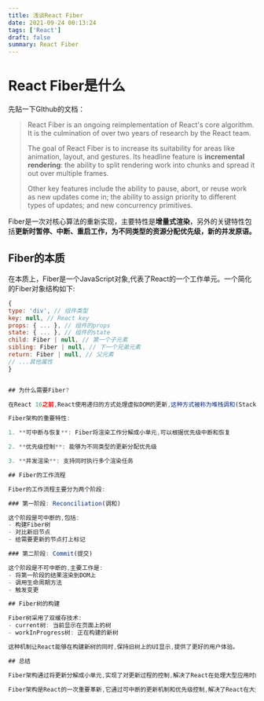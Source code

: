 ```yaml
---
title: 浅谈React Fiber
date: 2021-09-24 00:13:24
tags: ['React']
draft: false
summary: React Fiber
---
```


# React Fiber是什么

先贴一下GIthub的文档：

> React Fiber is an ongoing reimplementation of React's core algorithm. It is the culmination of over two years of research by the React team.
>
> The goal of React Fiber is to increase its suitability for areas like animation, layout, and gestures. Its headline feature is **incremental rendering**: the ability to split rendering work into chunks and spread it out over multiple frames.
>
> Other key features include the ability to pause, abort, or reuse work as new updates come in; the ability to assign priority to different types of updates; and new concurrency primitives.

Fiber是一次对核心算法的重新实现，主要特性是**增量式渲染**，另外的关键特性包括**更新时暂停、中断、重启工作，为不同类型的资源分配优先级，新的并发原语。**

## Fiber的本质

在本质上，Fiber是一个JavaScript对象,代表了React的一个工作单元。一个简化的Fiber对象结构如下:

```javascript
{
type: 'div', // 组件类型
key: null, // React key
props: { ... }, // 组件的props
state: { ... }, // 组件的state
child: Fiber | null, // 第一个子元素
sibling: Fiber | null, // 下一个兄弟元素
return: Fiber | null, // 父元素
// ...其他属性
}


## 为什么需要Fiber?

在React 16之前,React使用递归的方式处理虚拟DOM的更新,这种方式被称为堆栈调和(Stack Reconciliation)。这种递归一旦开始就无法中断,当组件树层级很深时,递归更新时间超过了16ms,就会出现掉帧的现象,导致用户交互体验不佳。

Fiber架构的重要特性:

1. **可中断与恢复**: Fiber将渲染工作分解成小单元,可以根据优先级中断和恢复

2. **优先级控制**: 能够为不同类型的更新分配优先级

3. **并发渲染**: 支持同时执行多个渲染任务

## Fiber的工作流程

Fiber的工作流程主要分为两个阶段:

### 第一阶段: Reconciliation(调和)

这个阶段是可中断的,包括:
- 构建Fiber树
- 对比新旧节点
- 给需要更新的节点打上标记

### 第二阶段: Commit(提交) 

这个阶段是不可中断的,主要工作是:
- 将第一阶段的结果渲染到DOM上
- 调用生命周期方法
- 触发变更

## Fiber树的构建

Fiber树采用了双缓存技术:
- current树: 当前显示在页面上的树
- workInProgress树: 正在构建的新树

这种机制让React能够在构建新树的同时,保持旧树上的UI显示,提供了更好的用户体验。

## 总结

Fiber架构通过将更新分解成小单元,实现了对更新过程的控制,解决了React在处理大型应用时的性能问题。同时,Fiber还解决了React在处理动画、布局等复杂场景时的问题。

Fiber架构是React的一次重要革新,它通过可中断的更新机制和优先级控制,解决了React在大型应用中的性能问题。理解Fiber的工作原理,对于深入理解React的运行机制和优化React应用都有重要帮助。
